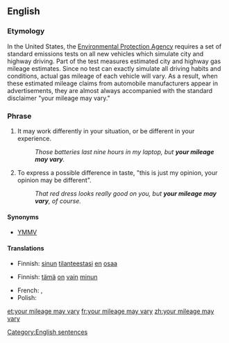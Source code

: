 ==English==

===Etymology===
In the United States, the [http://www.epa.gov Environmental Protection Agency] requires a set of standard emissions tests on all new vehicles which simulate city and highway driving.  Part of the test measures estimated city and highway gas mileage estimates.  Since no test can exactly simulate all driving habits and conditions, actual gas mileage of each vehicle will vary.  As a result, when these estimated mileage claims from automobile manufacturers appear in advertisements, they are almost always accompanied with the standard disclaimer "your mileage may vary."

===Phrase===
{{infl|en|phrase|head=[[your]] [[mileage]] [[may]] [[vary]]}}
# {{idiomatic}} It may work differently in your situation, or be different in your experience.
#: ''Those batteries last nine hours in my laptop, but '''your mileage may vary'''.''
# {{idiomatic}} To express a possible difference in taste, "this is just my opinion, your opinion may be different". 
#:''That red dress looks really good on you, but '''your mileage may vary''', of course.''

====Synonyms====
* [[YMMV]]

====Translations====
{{trans-top|it may work differently for you}}
* Finnish: [[sinun#Finnish|sinun]] [[tilanteesta#Finnish|tilanteestasi]] [[en#Finnish|en]] [[osaa#Finnish|osaa]] {{t|fi|sanoa}}
{{trans-mid}}
{{trans-bottom}}

{{trans-top|this is just my opinion}}
* Finnish: [[tämä#Finnish|tämä]] [[on#Finnish|on]] [[vain#Finnish|vain]] [[minun#Finnish|minun]] {{t|fi|mielipide|alt=mielipiteeni}}
{{trans-mid}}
* French: {{t|fr|des goûts et des couleurs, on ne discute pas}}, {{t|fr|des goûts et des couleurs…}}
* Polish: {{t|pl|to tylko moje zdanie}}
{{trans-bottom}}

[[Category:English sentences]]

[[et:your mileage may vary]]
[[fr:your mileage may vary]]
[[zh:your mileage may vary]]